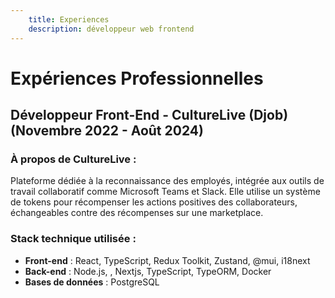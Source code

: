 ```yaml
---
    title: Experiences
    description: développeur web frontend
---
```


# Expériences Professionnelles

## Développeur Front-End - CultureLive (Djob) (Novembre 2022 - Août 2024)

### À propos de CultureLive :
Plateforme dédiée à la reconnaissance des employés, intégrée aux outils de travail collaboratif comme Microsoft Teams et Slack. Elle utilise un système de tokens pour récompenser les actions positives des collaborateurs, échangeables contre des récompenses sur une marketplace.

### Stack technique utilisée :
- **Front-end** : React, TypeScript, Redux Toolkit, Zustand, @mui, i18next
- **Back-end** : Node.js, , Nextjs, TypeScript, TypeORM, Docker
- **Bases de données** : PostgreSQL

